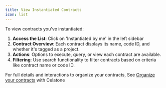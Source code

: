 ```yaml
---
title: View Instantiated Contracts
icon: list
---
```


To view contracts you've instantiated:

1. **Access the List**: Click on 'Instantiated by me' in the left sidebar
2. **Contract Overview**: Each contract displays its name, code ID, and whether it's tagged as a project.
3. **Actions**: Options to execute, query, or view each contract are available.
4. **Filtering**: Use search functionality to filter contracts based on criteria like contract name or code ID.

For full details and interactions to organize your contracts, See [Organize your contracts](https://docs.alleslabs.com/developers/cosmwasm/contracts/organize) with Celatone
